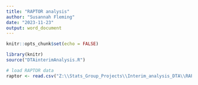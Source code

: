 ```yaml
---
title: "RAPTOR analysis"
author: "Susannah Fleming"
date: "2023-11-23"
output: word_document
---
```



```r
knitr::opts_chunk$set(echo = FALSE)
```

```r
library(knitr)
source("DTAinterimAnalysis.R")
```

```r

# load RAPTOR data
raptor <- read.csv("Z:\\Stats_Group_Projects\\Interim_analysis_DTA\\RAPTORdata.csv")

```